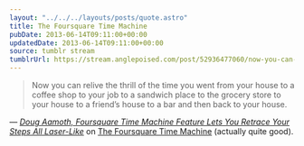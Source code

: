 ```yaml
---
layout: "../../../layouts/posts/quote.astro"
title: The Foursquare Time Machine
pubDate: 2013-06-14T09:11:00+00:00
updatedDate: 2013-06-14T09:11:00+00:00
source: tumblr stream
tumblrUrl: https://stream.anglepoised.com/post/52936477060/now-you-can-relive-the-thrill-of-the-time-you-went
---
```


> Now you can relive the thrill of the time you went from your house to a coffee shop to your job to a sandwich place to the grocery store to your house to a friend’s house to a bar and then back to your house.

— <cite>[Doug Aamoth, _Foursquare Time Machine Feature Lets You Retrace Your Steps All Laser-Like_](http://techland.time.com/2013/06/13/foursquare-time-machine-feature-lets-you-retrace-your-steps-all-laser-like/)</cite> on <a href="https://foursquare.com/timemachine">The Foursquare Time Machine</a> (actually quite good).
